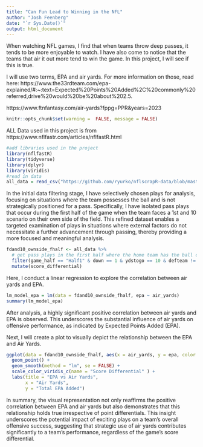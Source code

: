 ```yaml
---
title: "Can Fun Lead to Winning in the NFL"
author: "Josh Feenberg"
date: "`r Sys.Date()`"
output: html_document
---
```

When watching NFL games, I find that when teams throw deep passes, it tends to be more enjoyable to watch. I have also come to notice that the teams that air it out more tend to win the game. In this project, I will see if this is true.

I will use two terms, EPA and air yards. For more information on those, read here: 
https://www.the33rdteam.com/epa-explained/#:~:text=Expected%20Points%20Added%2C%20commonly%20referred,drive%20would%20be%20about%202.5.

https://www.ftnfantasy.com/air-yards?fppg=PPR&years=2023

```r
knitr::opts_chunk$set(warning =  FALSE, message = FALSE)
```
ALL Data used in this project is from https://www.nflfastr.com/articles/nflfastR.html
```r
#add libraries used in the project
library(nflfastR)
library(tidyverse)
library(dplyr)
library(viridis)
#read in data
all_data = read_csv("https://github.com/ryurko/nflscrapR-data/blob/master/play_by_play_data/regular_season/reg_pbp_2019.csv?raw=true")
```

In the initial data filtering stage, I have selectively chosen plays for analysis, focusing on situations where the team possesses the ball and is not strategically positioned for a pass. Specifically, I have isolated pass plays that occur during the first half of the game when the team faces a 1st and 10 scenario on their own side of the field. This refined dataset enables a targeted examination of plays in situations where external factors do not necessitate a further advancement through passing, thereby providing a more focused and meaningful analysis.
```r
fdand10_ownside_fhalf <- all_data %>% 
  # get pass plays in the first half where the home team has the ball on first and ten on their own side of the field as those are neutral pass/run situations
  filter(game_half == "Half1" & down == 1 & ydstogo == 10 & defteam != side_of_field & home_team == posteam & play_type == 'pass') %>% 
  mutate(score_differential)
```

Here, I conduct a linear regression to explore the correlation between air yards and EPA.
```r
lm_model_epa = lm(data = fdand10_ownside_fhalf, epa ~ air_yards)
summary(lm_model_epa)
```
After analysis, a highly significant positive correlation between air yards and EPA is observed. This underscores the substantial influence of air yards on offensive performance, as indicated by Expected Points Added (EPA).


Next, I will create a plot to visually depict the relationship between the EPA and Air Yards.
```r
ggplot(data = fdand10_ownside_fhalf, aes(x = air_yards, y = epa, color = score_differential)) +
  geom_point() +
  geom_smooth(method = "lm", se = FALSE) +
  scale_color_viridis_c(name = "Score Differential" ) + 
  labs(title = "EPA vs Air Yards",
       x = "Air Yards",
       y = "Total EPA Added")
```

In summary, the visual representation not only reaffirms the positive correlation between EPA and air yards but also demonstrates that this relationship holds true irrespective of point differentials. This insight underscores the potential impact of exciting plays on a team's overall offensive success, suggesting that strategic use of air yards contributes significantly to a team's performance, regardless of the game's score differential.

